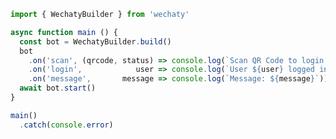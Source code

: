 ```ts
import { WechatyBuilder } from 'wechaty'

async function main () {
  const bot = WechatyBuilder.build()
  bot
    .on('scan', (qrcode, status) => console.log(`Scan QR Code to login: ${status}\nhttps://wechaty.js.org/qrcode/${encodeURIComponent(qrcode)}`))
    .on('login',            user => console.log(`User ${user} logged in`))
    .on('message',       message => console.log(`Message: ${message}`))
  await bot.start()
}

main()
  .catch(console.error)
```
